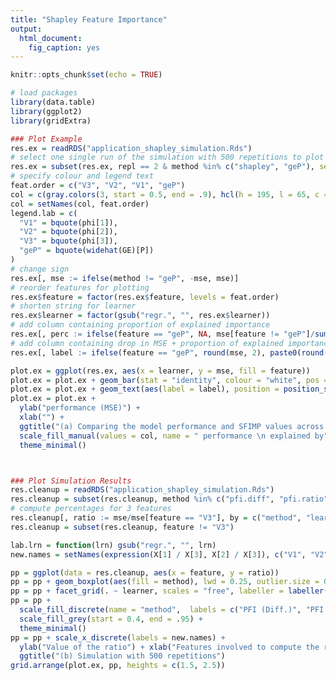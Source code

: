 ```yaml
---
title: "Shapley Feature Importance"
output: 
  html_document: 
    fig_caption: yes
---
```


```r
knitr::opts_chunk$set(echo = TRUE)
```

```r
# load packages
library(data.table)
library(ggplot2)
library(gridExtra)
```

```r
### Plot Example
res.ex = readRDS("application_shapley_simulation.Rds")
# select one single run of the simulation with 500 repetitions to plot the example
res.ex = subset(res.ex, repl == 2 & method %in% c("shapley", "geP"), select = c("learner", "feature", "mse", "method"))
# specify colour and legend text
feat.order = c("V3", "V2", "V1", "geP")
col = c(gray.colors(3, start = 0.5, end = .9), hcl(h = 195, l = 65, c = 100))
col = setNames(col, feat.order)
legend.lab = c(
  "V1" = bquote(phi[1]),
  "V2" = bquote(phi[2]),
  "V3" = bquote(phi[3]),
  "geP" = bquote(widehat(GE)[P])
)
# change sign
res.ex[, mse := ifelse(method != "geP", -mse, mse)]
# reorder features for plotting
res.ex$feature = factor(res.ex$feature, levels = feat.order)
# shorten string for learner
res.ex$learner = factor(gsub("regr.", "", res.ex$learner))
# add column containing proportion of explained importance
res.ex[, perc := ifelse(feature == "geP", NA, mse[feature != "geP"]/sum(mse[feature != "geP"])*100), by = c("learner")]
# add column containing drop in MSE + proportion of explained importance
res.ex[, label := ifelse(feature == "geP", round(mse, 2), paste0(round(mse, 2), " (", round(perc, 0), "%)"))]

plot.ex = ggplot(res.ex, aes(x = learner, y = mse, fill = feature))
plot.ex = plot.ex + geom_bar(stat = "identity", colour = "white", pos = "stack") + coord_flip()
plot.ex = plot.ex + geom_text(aes(label = label), position = position_stack(vjust = 0.5), size = 2.5)
plot.ex = plot.ex +
  ylab("performance (MSE)") +
  xlab("") +
  ggtitle("(a) Comparing the model performance and SFIMP values across different models") +
  scale_fill_manual(values = col, name = " performance \n explained by", labels = legend.lab) +
  theme_minimal()



### Plot Simulation Results
res.cleanup = readRDS("application_shapley_simulation.Rds")
res.cleanup = subset(res.cleanup, method %in% c("pfi.diff", "pfi.ratio", "shapley"))
# compute percentages for 3 features
res.cleanup[, ratio := mse/mse[feature == "V3"], by = c("method", "learner", "repl")]
res.cleanup = subset(res.cleanup, feature != "V3")

lab.lrn = function(lrn) gsub("regr.", "", lrn)
new.names = setNames(expression(X[1] / X[3], X[2] / X[3]), c("V1", "V2"))

pp = ggplot(data = res.cleanup, aes(x = feature, y = ratio))
pp = pp + geom_boxplot(aes(fill = method), lwd = 0.25, outlier.size = 0.75)
pp = pp + facet_grid(. ~ learner, scales = "free", labeller = labeller(learner = lab.lrn))
pp = pp +
  scale_fill_discrete(name = "method",  labels = c("PFI (Diff.)", "PFI (Ratio)", "SFIMP"))  +
  scale_fill_grey(start = 0.4, end = .95) +
  theme_minimal()
pp = pp + scale_x_discrete(labels = new.names) +
  ylab("Value of the ratio") + xlab("Features involved to compute the ratio") +
  ggtitle("(b) Simulation with 500 repetitions")
grid.arrange(plot.ex, pp, heights = c(1.5, 2.5))
```

